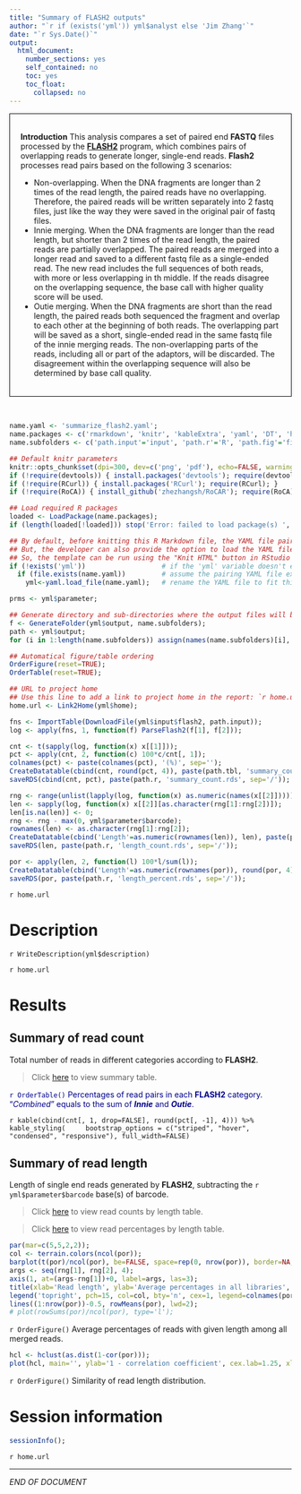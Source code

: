```yaml
---
title: "Summary of FLASH2 outputs"
author: "`r if (exists('yml')) yml$analyst else 'Jim Zhang'`"
date: "`r Sys.Date()`"
output:
  html_document:
    number_sections: yes
    self_contained: no
    toc: yes
    toc_float:
      collapsed: no
---
```


<div style="border:black 1px solid; padding: 0.5cm 0.5cm">
**Introduction** This analysis compares a set of paired end **FASTQ** files processed by the **[FLASH2](https://github.com/dstreett/FLASH2)** program, which combines pairs of overlapping reads to generate longer, single-end reads. **Flash2** processes read pairs based on the following 3 scenarios:

  - Non-overlapping. When the DNA fragments are longer than 2 times of the read length, the paired reads have no overlapping. Therefore, the paired reads will be written separately into 2 fastq files, just like the way they were saved in the original pair of fastq files.
  - Innie merging. When the DNA fragments are longer than the read length, but shorter than 2 times of the read length, the paired reads are partially overlapped. The paired reads are merged into a longer read and saved to a different fastq file as a single-ended read. The new read includes the full sequences of both reads, with more or less overlapping in th middle. If the reads disagree on the overlapping sequence, the base call with higher quality score will be used.
  - Outie merging. When the DNA fragments are short than the read length, the paired reads both sequenced the fragment and overlap to each other at the beginning of both reads. The overlapping part will be saved as a short, single-ended read in the same fastq file of the innie merging reads. The non-overlapping parts of the reads, including all or part of the adaptors, will be discarded. The disagreement within the overlapping sequence will also be determined by base call quality.
</div>

&nbsp;

```r
name.yaml <- 'summarize_flash2.yaml'; 
name.packages <- c('rmarkdown', 'knitr', 'kableExtra', 'yaml', 'DT', 'htmlwidgets', 'RoCA', 'awsomics', 'PROseqR'); 
name.subfolders <- c('path.input'='input', 'path.r'='R', 'path.fig'='figure', 'path.tbl'='table'); # <full.path.to.subfolder>=<subfolder.name>

## Default knitr parameters
knitr::opts_chunk$set(dpi=300, dev=c('png', 'pdf'), echo=FALSE, warning=FALSE, message=FALSE);
if (!require(devtools)) { install.packages('devtools'); require(devtools); }
if (!require(RCurl)) { install.packages('RCurl'); require(RCurl); }
if (!require(RoCA)) { install_github('zhezhangsh/RoCAR'); require(RoCA); }

## Load required R packages
loaded <- LoadPackage(name.packages);
if (length(loaded[!loaded])) stop('Error: failed to load package(s) ', paste(names(loaded[!loaded]), collapse=', '));

## By default, before knitting this R Markdown file, the YAML file pairing it has been loaded.
## But, the developer can also provide the option to load the YAML file on the fly.
## So, the template can be run using the "Knit HTML" button in RStudio
if (!exists('yml'))                   # if the 'yml' variable doesn't exist yet, create it by loading the YAML file
  if (file.exists(name.yaml))         # assume the pairing YAML file exists in the current folder with the same name
    yml<-yaml.load_file(name.yaml);   # rename the YAML file to fit this template

prms <- yml$parameter;

## Generate directory and sub-directories where the output files will be
f <- GenerateFolder(yml$output, name.subfolders);
path <- yml$output;
for (i in 1:length(name.subfolders)) assign(names(name.subfolders)[i], f[name.subfolders[i]]); 

## Automatical figure/table ordering
OrderFigure(reset=TRUE);
OrderTable(reset=TRUE);

## URL to project home
## Use this line to add a link to project home in the report: `r home.url`
home.url <- Link2Home(yml$home);
```

```r
fns <- ImportTable(DownloadFile(yml$input$flash2, path.input));
log <- apply(fns, 1, function(f) ParseFlash2(f[1], f[2]));

cnt <- t(sapply(log, function(x) x[[1]]));
pct <- apply(cnt, 2, function(c) 100*c/cnt[, 1]);
colnames(pct) <- paste(colnames(pct), '(%)', sep='');
CreateDatatable(cbind(cnt, round(pct, 4)), paste(path.tbl, 'summary_count.html', sep='/'));
saveRDS(cbind(cnt, pct), paste(path.r, 'summary_count.rds', sep='/'));

rng <- range(unlist(lapply(log, function(x) as.numeric(names(x[[2]])))));
len <- sapply(log, function(x) x[[2]][as.character(rng[1]:rng[2])]);
len[is.na(len)] <- 0;
rng <- rng - max(0, yml$parameter$barcode);
rownames(len) <- as.character(rng[1]:rng[2]);
CreateDatatable(cbind('Length'=as.numeric(rownames(len)), len), paste(path.tbl, 'length_count.html', sep='/'), rownames = FALSE);
saveRDS(len, paste(path.r, 'length_count.rds', sep='/'));

por <- apply(len, 2, function(l) 100*l/sum(l));
CreateDatatable(cbind('Length'=as.numeric(rownames(por)), round(por, 4)), paste(path.tbl, 'length_percent.html', sep='/'), rownames = FALSE);
saveRDS(por, paste(path.r, 'length_percent.rds', sep='/'));
```

`r home.url`

# Description

`r WriteDescription(yml$description)`

`r home.url`

# Results

## Summary of read count

Total number of reads in different categories according to **FLASH2**.

> Click [here](table/summary_count.html) to view summary table.

<div style="color:darkblue">
`r OrderTable()` Percentages of read pairs in each **FLASH2** category. "_Combined_" equals to the sum of **_Innie_** and **_Outie_**.
</div>

`r kable(cbind(cnt[, 1, drop=FALSE], round(pct[, -1], 4))) %>% kable_styling(
    bootstrap_options = c("striped", "hover", "condensed", "responsive"), full_width=FALSE)`
  
## Summary of read length

Length of single end reads generated by **FLASH2**, subtracting the `r yml$parameter$barcode` base(s) of barcode.

> Click [here](table/length_count.html) to view read counts by length table.

> Click [here](table/length_percent.html) to view read percentages by length table.

```r
par(mar=c(5,5,2,2));
col <- terrain.colors(ncol(por));
barplot(t(por)/ncol(por), be=FALSE, space=rep(0, nrow(por)), border=NA, las=3, col=col, names.arg = rep('', nrow(por)));
args <- seq(rng[1], rng[2], 4);
axis(1, at=(args-rng[1])+0, label=args, las=3);
title(xlab='Read length', ylab='Average percentages in all libraries', cex.lab=1.5);
legend('topright', pch=15, col=col, bty='n', cex=1, legend=colnames(por));
lines((1:nrow(por))-0.5, rowMeans(por), lwd=2);
# plot(rowSums(por)/ncol(por), type='l');
```

`r OrderFigure()` Average percentages of reads with given length among all merged reads.

```r
hcl <- hclust(as.dist(1-cor(por)));
plot(hcl, main='', ylab='1 - correlation coefficient', cex.lab=1.25, xlab='', sub='');

```

`r OrderFigure()` Similarity of read length distribution.

# Session information

```r
sessionInfo(); 
```

`r home.url`

***
_END OF DOCUMENT_
